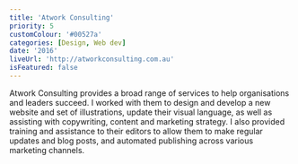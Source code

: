 ```yaml
---
title: 'Atwork Consulting'
priority: 5
customColour: '#00527a'
categories: [Design, Web dev]
date: '2016'
liveUrl: 'http://atworkconsulting.com.au'
isFeatured: false
---
```


Atwork Consulting provides a broad range of services to help organisations and leaders succeed. I worked with them to design and develop a new website and set of illustrations, update their visual language, as well as assisting with copywriting, content and marketing strategy. I also provided training and assistance to their editors to allow them to make regular updates and blog posts, and automated publishing across various marketing channels.
